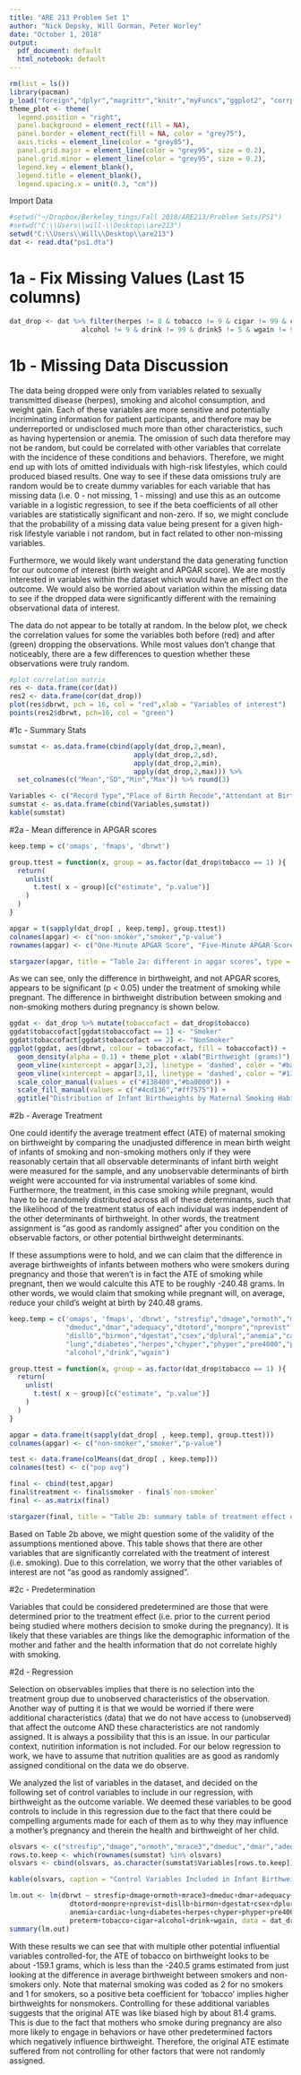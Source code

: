 ```yaml
---
title: "ARE 213 Problem Set 1"
author: "Nick Depsky, Will Gorman, Peter Worley"
date: "October 1, 2018"
output:
  pdf_document: default
  html_notebook: default
---
```


```r
rm(list = ls())
library(pacman)
p_load("foreign","dplyr","magrittr","knitr","myFuncs","ggplot2", "corrplot", "stargazer")
theme_plot <- theme(
  legend.position = "right",
  panel.background = element_rect(fill = NA),
  panel.border = element_rect(fill = NA, color = "grey75"),
  axis.ticks = element_line(color = "grey85"),
  panel.grid.major = element_line(color = "grey95", size = 0.2),
  panel.grid.minor = element_line(color = "grey95", size = 0.2),
  legend.key = element_blank(),
  legend.title = element_blank(),
  legend.spacing.x = unit(0.3, "cm"))
```

Import Data
```r
#setwd("~/Dropbox/Berkeley_tings/Fall 2018/ARE213/Problem Sets/PS1")
#setwd("C:\\Users\\will-\\Desktop\\are213")
setwd("C:\\Users\\Will\\Desktop\\are213")
dat <- read.dta("ps1.dta")
```

# 1a - Fix Missing Values (Last 15 columns)
```r
dat_drop <- dat %>% filter(herpes != 8 & tobacco != 9 & cigar != 99 & cigar6 != 6 & 
                  alcohol != 9 & drink != 99 & drink5 != 5 & wgain != 99)
```

# 1b - Missing Data Discussion
The data being dropped were only from variables related to sexually transmitted disease (herpes), smoking and alcohol consumption, and weight gain.  Each of these variables are more sensitive and potentially incriminating information for patient participants, and therefore may be underreported or undisclosed much more than other characteristics, such as having hypertension or anemia.  The omission of such data therefore may not be random, but could be correlated with other variables that correlate with the incidence of these conditions and behaviors.  Therefore, we might end up with lots of omitted individuals with high-risk lifestyles, which could produced biased results. One way to see if these data omissions truly are random would be to create dummy variables for each variable that has missing data (i.e. 0 - not missing, 1 - missing) and use this as an outcome variable in a logistic regression, to see if the beta coefficients of all other variables are statistically significant and non-zero. If so, we might conclude that the probability of a missing data value being present for a given high-risk lifestyle variable i not random, but in fact related to other non-missing variables.


Furthermore, we would likely want understand the data generating function for our outcome of interest (birth weight and APGAR score). We are mostly interested in variables within the dataset which would have an effect on the outcome. We would also be worried about variation within the missing data to see if the dropped data were significantly different with the remaining observational data of interest.


The data do not appear to be totally at random. In the below plot, we check the correlation values for some the variables both before (red) and after (green) dropping the observations. While most values don't change that noticeably, there are a few differences to question whether these observations were truly random.


```r
#plot correlation matrix
res <- data.frame(cor(dat))
res2 <- data.frame(cor(dat_drop))
plot(res$dbrwt, pch = 16, col = "red",xlab = "Variables of interest")
points(res2$dbrwt, pch=16, col = "green")
```

#1c - Summary Stats
```r
sumstat <- as.data.frame(cbind(apply(dat_drop,2,mean),
                               apply(dat_drop,2,sd),
                               apply(dat_drop,2,min),
                               apply(dat_drop,2,max))) %>% 
  set_colnames(c("Mean","SD","Min","Max")) %>% round(3)
```

```r
Variables <- c("Record Type","Place of Birth Recode","Attendant at Birth","Population of County of Occurence","State of Residence (FIPS)","Age of Mother","Hispanic Origin of Mother","Race of Mother Recode","Education of Mother Detail","Marital Status of Mother","Adequacy of Care Recode","Number of Live Births, Now Living","Detail Live Birth Order","Detail Total Birth Order","Total Birth Order Recode","Detail Month of Pregnancy Prenatal Care Began","Total Number of Prenatal Visits","Interval Since Last Live Birth","Interval Since Last Live Birth Recode","Age of Father","Hispanic Origin of Father","Education of Father Detail","Month of Birth","Day of Week of Birth","Gestation - Detail in Weeks","Sex","Birth Weight - Detail in Grams","Plurality","One Minute APGAR Score","Five Minute APGAR Score","Clinical Estimate of Gestation","Method of Delivery Recode","Anemia","Cardiac Disease","Acute or Chronic Lung Disease","Diabetes","Genital Herpes","Chronic Hypertension","Pregnancy-Associated Hypertension","Previous Infant 4000+ Grams","Previous Preterm or Small-for-Gestational-Age Infant","Tobacco Use During Pregnancy","Average Number of Cigarettes per Day","Average Number of Cigarettes per Day Recode","Alcohol Use During Pregnancy","Average Number of Drinks per Week","Average Number of Drinks per Week Recode","Weight Gain in Pounds")
sumstat <- as.data.frame(cbind(Variables,sumstat))
kable(sumstat)
```

#2a - Mean difference in APGAR scores
```r
keep.temp = c('omaps', 'fmaps', 'dbrwt')

group.ttest = function(x, group = as.factor(dat_drop$tobacco == 1) ){
  return(
    unlist(
      t.test( x ~ group)[c("estimate", "p.value")]
    )
  )
}

apgar = t(sapply(dat_drop[ , keep.temp], group.ttest))
colnames(apgar) <- c("non-smoker","smoker","p-value")
rownames(apgar) <- c("One-Minute APGAR Score", "Five-Minute APGAR Score", "Birthweight")

stargazer(apgar, title = "Table 2a: different in apgar scores", type = "text")

```

As we can see, only the difference in birthweight, and not APGAR scores, appears to be significant (p < 0.05) under the treatment of smoking while pregnant. The difference in birthweight distribution between smoking and non-smoking mothers during pregnancy is shown below.

```r
ggdat <- dat_drop %>% mutate(tobaccofact = dat_drop$tobacco)
ggdat$tobaccofact[ggdat$tobaccofact == 1] <- "Smoker"
ggdat$tobaccofact[ggdat$tobaccofact == 2] <- "NonSmoker"
ggplot(ggdat, aes(dbrwt, colour = tobaccofact, fill = tobaccofact)) + 
  geom_density(alpha = 0.1) + theme_plot + xlab("Birthweight (grams)") + 
  geom_vline(xintercept = apgar[3,2], linetype = 'dashed', color = "#ba0000") +
  geom_vline(xintercept = apgar[3,1], linetype = 'dashed', color = "#138400") +
  scale_color_manual(values = c("#138400","#ba0000")) + 
  scale_fill_manual(values = c("#4cd136","#ff7575")) + 
  ggtitle("Distribution of Infant Birthweights by Maternal Smoking Habits")
```

#2b - Average Treatment

One could identify the average treatment effect (ATE) of maternal smoking on birthweight by comparing the unadjusted difference in mean birth weight of infants of smoking and non-smoking mothers only if they were reasonably certain that all observable determinants of infant birth weight were measured for the sample, and any unobservable determinants of birth weight were accounted for via instrumental variables of some kind.  Furthermore, the treatment, in this case smoking while pregnant, would have to be randomely distributed across all of these determinants, such that the likelihood of the treatment status of each individual was independent of the other determinants of birthweight.  In other words, the treatment assignment is "as good as randomly assigned" after you condition on the observable factors, or other potential birthweight determinants.


If these assumptions were to hold, and we can claim that the difference in average birthweights of infants between mothers who were smokers during pregnancy and those that weren't is in fact the ATE of smoking while pregnant, then we would calculte this ATE to be roughly -240.48 grams.  In other words, we would claim that smoking while pregnant will, on average, reduce your child's weight at birth by 240.48 grams.

```r
keep.temp = c('omaps', 'fmaps', 'dbrwt', "stresfip","dmage","ormoth","mrace3",
              "dmeduc","dmar","adequacy","dtotord","monpre","nprevist",
              "disllb","birmon","dgestat","csex","dplural","anemia","cardiac",
              "lung","diabetes","herpes","chyper","phyper","pre4000","preterm",
              "alcohol","drink","wgain")

group.ttest = function(x, group = as.factor(dat_drop$tobacco == 1) ){
  return(
    unlist(
      t.test( x ~ group)[c("estimate", "p.value")]
    )
  )
}

apgar = data.frame(t(sapply(dat_drop[ , keep.temp], group.ttest)))
colnames(apgar) <- c("non-smoker","smoker","p-value")

test <- data.frame(colMeans(dat_drop[ , keep.temp])) 
colnames(test) <- c("pop avg")

final <- cbind(test,apgar)
final$treatment <- final$smoker - final$`non-smoker`
final <- as.matrix(final)

stargazer(final, title = "Table 2b: summary table of treatment effect on key variables", type = "text")

```

Based on Table 2b above, we might question some of the validity of the assumptions mentioned above.  This table shows that there are other variables that are significantly correlated with the treatment of interest (i.e. smoking). Due to this correlation, we worry that the other variables of interest are not "as good as randomly assigned".

#2c - Predetermination

Variables that could be considered predetermined are those that were determined prior to the treatment effect (i.e. prior to the current period being studied where mothers decision to smoke during the pregnancy).  It is likely that these variables are things like the demographic information of the mother and father and the health information  that do not correlate highly with smoking. 

#2d - Regression

Selection on observables implies that there is no selection into the treatment group due to unobserved characteristics of the observation. Another way of putting it is that we would be worried if there were additional characteristics (data) that we do not have access to (unobserved) that affect the outcome AND these characteristics are not randomly assigned. It is always a possibility that this is an issue. In our particular context, nutirition information is not included. For our below regression to work, we have to assume that nutrition qualities are as good as randomly assigned conditional on the data we do observe.

We analyzed the list of variables in the dataset, and decided on the following set of control variables to include in our regression, with birthweight as the outcome variable. We deemed these variables to be good controls to include in this regression due to the fact that there could be compelling arguments made for each of them as to why they may influence a mother's pregnancy and therein the health and birthweight of her child.
```r
olsvars <- c("stresfip","dmage","ormoth","mrace3","dmeduc","dmar","adequacy","dtotord","monpre","nprevist","disllb","birmon","dgestat","csex","dplural","anemia","cardiac","lung","diabetes","herpes","chyper","phyper","pre4000","preterm","tobacco","cigar", "alcohol","drink","wgain")
rows.to.keep <- which(rownames(sumstat) %in% olsvars) 
olsvars <- cbind(olsvars, as.character(sumstat$Variables[rows.to.keep])) %>% as.data.frame() %>% set_colnames(c("Code", "Variable"))

kable(olsvars, caption = "Control Variables Included in Infant Birthweight Regression")
```

```r
lm.out <- lm(dbrwt ~ stresfip+dmage+ormoth+mrace3+dmeduc+dmar+adequacy+
               dtotord+monpre+nprevist+disllb+birmon+dgestat+csex+dplural+
               anemia+cardiac+lung+diabetes+herpes+chyper+phyper+pre4000+
               preterm+tobacco+cigar+alcohol+drink+wgain, data = dat_drop)
summary(lm.out)
```

With these results we can see that with multiple other potential influential variables controlled-for, the ATE of tobacco on birthweight looks to be about -159.1 grams, which is less than the -240.5 grams estimated from just looking at the difference in average birthweight between smokers and non-smokers only. Note that maternal smoking was coded as 2 for no smokers and 1 for smokers, so a positive beta coefficient for 'tobacco' implies higher birthweights for nonsmokers.  Controlling for these additional variables suggests that the original ATE was like biased high by about 81.4 grams.  This is due to the fact that mothers who smoke during pregnancy are also more likely to engage in behaviors or have other predetermined factors which negatively influence birthweight. Therefore, the original ATE estimate suffered from not controlling for other factors that were not randomly assigned.

